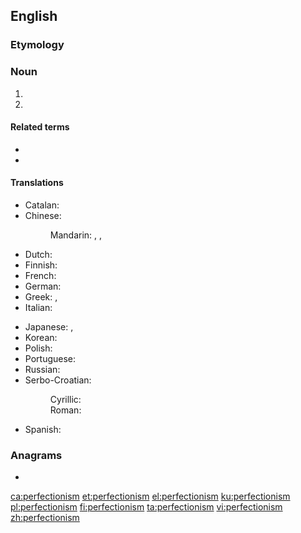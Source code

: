 ==English==
{{wikipedia}}

===Etymology===
{{suffix|en|perfection|ism}}

===Noun===
{{en-noun|~}}

# {{l|en|An unwillingness to settle for anything less than [[perfection]].}}
# {{l|en|A [[belief]] that [[spiritual]] perfection may be achieved during [[life]], or that it should be [[strive]]n for.}}

====Related terms====
* {{l|en|perfectionist}}
* {{l|en|perfectionistic}}

====Translations====
{{trans-top|a dislike for anything less than perfection}}
* Catalan: {{t+|ca|perfeccionisme|m}}
* Chinese:
*: Mandarin: {{t|cmn|力求完美|tr=lìqiú wánměi}}, {{t|cmn|至善圓滿論}}, {{t|cmn|至善圆满论|tr=zhìshàn yuánmǎn lùn}}
* Dutch: {{t|nl|perfectionisme|n}}
* Finnish: {{t|fi|perfektionismi}}
* French: {{t+|fr|perfectionnisme|m}}
* German: {{t+|de|Perfektionismus|m}}
* Greek: {{t+|el|τελειομανία|f}}, {{t+|el|τελειοθηρία|f}}
* Italian: {{t+|it|perfezionismo|m}}
{{trans-mid}}
* Japanese: {{t|ja|完全主義|tr=かんぜんしゅぎ, kanzenshugi}}, {{t|ja|完璧主義|tr=かんぺきしゅぎ, kanpekishugi}}
* Korean: {{t|ko|완벽주의}}
* Polish: {{t+|pl|perfekcjonizm|m}}
* Portuguese: {{t+|pt|perfeccionismo|m}}
* Russian: {{t+|ru|перфекциони́зм|m}}
* Serbo-Croatian:
*: Cyrillic: {{t|sh|перфекционѝзам|m}}
*: Roman: {{t+|sh|perfekcionìzam|m}}
* Spanish: {{t|es|perfeccionismo|m}}
{{trans-bottom}}

===Anagrams===
* {{l|en|imperfections}}

[[ca:perfectionism]]
[[et:perfectionism]]
[[el:perfectionism]]
[[ku:perfectionism]]
[[pl:perfectionism]]
[[fi:perfectionism]]
[[ta:perfectionism]]
[[vi:perfectionism]]
[[zh:perfectionism]]